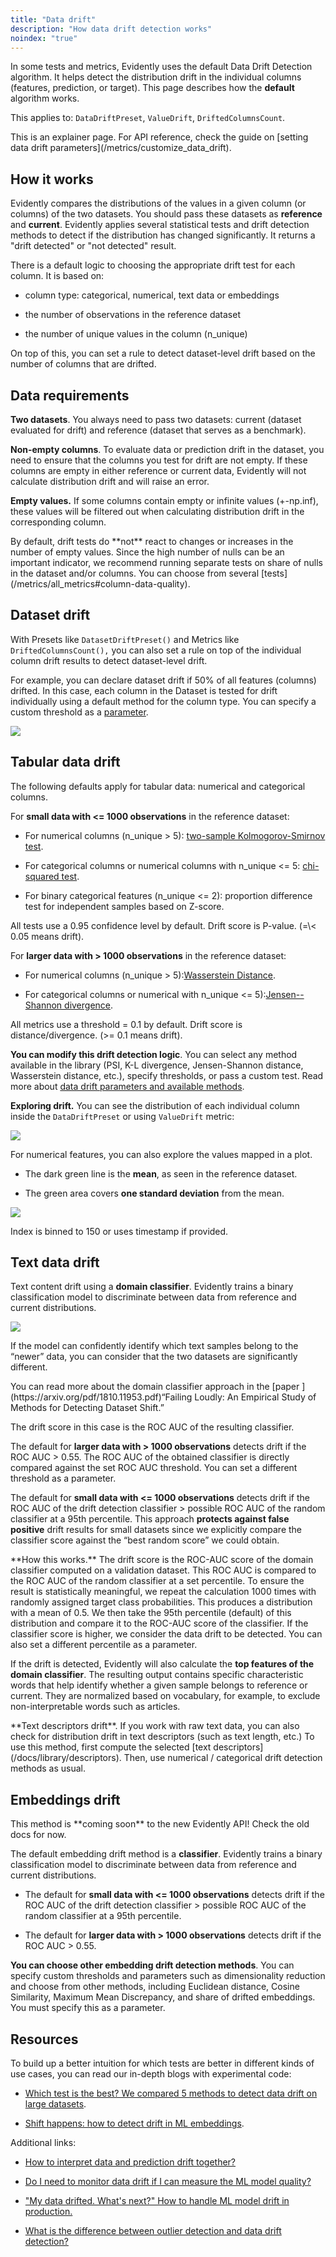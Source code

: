 ```yaml
---
title: "Data drift"
description: "How data drift detection works"
noindex: "true"
---
```


In some tests and metrics, Evidently uses the default Data Drift Detection algorithm. It helps detect the distribution drift in the individual columns (features, prediction, or target). This page describes how the **default** algorithm works.

This applies to: `DataDriftPreset`, `ValueDrift`, `DriftedColumnsCount`.

<Info>
  This is an explainer page. For API reference, check the guide on [setting data drift parameters](/metrics/customize_data_drift).
</Info>

## How it works

Evidently compares the distributions of the values in a given column (or columns) of the two datasets. You should pass these datasets as **reference** and **current**. Evidently applies several statistical tests and drift detection methods to detect if the distribution has changed significantly. It returns a "drift detected" or "not detected" result.

There is a default logic to choosing the appropriate drift test for each column. It is based on:

* column type: categorical, numerical, text data or embeddings

* the number of observations in the reference dataset

* the number of unique values in the column (n\_unique)

On top of this, you can set a rule to detect dataset-level drift based on the number of columns that are drifted.

## Data requirements

**Two datasets**. You always need to pass two datasets: current (dataset evaluated for drift) and reference (dataset that serves as a benchmark).

**Non-empty columns**. To evaluate data or prediction drift in the dataset, you need to ensure that the columns you test for drift are not empty. If these columns are empty in either reference or current data, Evidently will not calculate distribution drift and will raise an error.

**Empty values.** If some columns contain empty or infinite values (+-np.inf), these values will be filtered out when calculating distribution drift in the corresponding column.

<Note>
  By default, drift tests do **not** react to changes or increases in the number of empty values. Since the high number of nulls can be an important indicator, we recommend running separate tests on share of nulls in the dataset and/or columns. You can choose from several [tests](/metrics/all_metrics#column-data-quality).
</Note>

## Dataset drift

With Presets like `DatasetDriftPreset()` and Metrics like `DriftedColumnsCount(),`  you can also set a rule on top of the individual column drift results to detect dataset-level drift.

For example, you can declare dataset drift if 50% of all features (columns) drifted. In this case, each column in the Dataset is tested for drift individually using a default method for the column type. You can specify a custom threshold as a [parameter](/metrics/customize_data_drift).

![](/images/metrics/preset_data_drift_2-min.png)

## Tabular data drift

The following defaults apply for tabular data: numerical and categorical columns.

For **small data with \<= 1000 observations** in the reference dataset:

* For numerical columns (n\_unique > 5): [two-sample Kolmogorov-Smirnov test](https://en.wikipedia.org/wiki/Kolmogorov%E2%80%93Smirnov_test).

* For categorical columns or numerical columns with n\_unique \<= 5: [chi-squared test](https://en.wikipedia.org/wiki/Chi-squared_test).

* For binary categorical features (n\_unique \<= 2): proportion difference test for independent samples based on Z-score.

<Info>
  All tests use a 0.95 confidence level by default. Drift score is P-value. (=\< 0.05 means drift).
</Info>

For **larger data with > 1000 observations** in the reference dataset:

* For numerical columns (n\_unique > 5):[Wasserstein Distance](https://en.wikipedia.org/wiki/Wasserstein_metric).

* For categorical columns or numerical with n\_unique \<= 5):[Jensen--Shannon divergence](https://en.wikipedia.org/wiki/Jensen%E2%80%93Shannon_divergence).

<Info>
  All metrics use a threshold = 0.1 by default. Drift score is distance/divergence. (>= 0.1 means drift).
</Info>

**You can modify this drift detection logic**. You can select any method available in the library (PSI, K-L divergence, Jensen-Shannon distance, Wasserstein distance, etc.), specify thresholds, or pass a custom test. Read more about [data drift parameters and available methods](/metrics/customize_data_drift).

**Exploring drift.** You can see the distribution of each individual column inside the `DataDriftPreset` or using `ValueDrift` metric:

![](/images/metrics/preset_data_drift-min.png)

For numerical features, you can also explore the values mapped in a plot.

* The dark green line is the **mean**, as seen in the reference dataset.

* The green area covers **one standard deviation** from the mean.

![](/images/metrics/preset_data_drift_3-min.png)

Index is binned to 150 or uses timestamp if provided.&#x20;

## Text data drift

Text content drift using a **domain classifier**. Evidently trains a binary classification model to discriminate between data from reference and current distributions.&#x20;

![](/images/concepts/text_data_drift_domain_classifier.png)

If the model can confidently identify which text samples belong to the “newer” data, you can consider that the two datasets are significantly different.

<Info>
  You can read more about the domain classifier approach in the [paper ](https://arxiv.org/pdf/1810.11953.pdf)“Failing Loudly: An Empirical Study of Methods for Detecting Dataset Shift.”
</Info>

The drift score in this case is the ROC AUC of the resulting classifier.

The default for **larger data with > 1000 observations** detects drift if the ROC AUC > 0.55. The ROC AUC of the obtained classifier is directly compared against the set ROC AUC threshold. You can set a different threshold as a parameter.

The default for **small data with \<= 1000 observations** detects drift if the ROC AUC of the drift detection classifier > possible ROC AUC of the random classifier at a 95th percentile. This approach **protects against false positive** drift results for small datasets since we explicitly compare the classifier score against the “best random score” we could obtain. 

<Info>
  **How this works.** The drift score is the ROC-AUC score of the domain classifier computed on a validation dataset. This ROC AUC is compared to the ROC AUC of the random classifier at a set percentile. To ensure the result is statistically meaningful, we repeat the calculation 1000 times with randomly assigned target class probabilities. This produces a distribution with a mean of 0.5. We then take the 95th percentile (default) of this distribution and compare it to the ROC-AUC score of the classifier. If the classifier score is higher, we consider the data drift to be detected. You can also set a different percentile as a parameter.
</Info>

If the drift is detected, Evidently will also calculate the **top features of the domain classifier**. The resulting output contains specific characteristic words that help identify whether a given sample belongs to reference or current. They are normalized based on vocabulary, for example, to exclude non-interpretable words such as articles.

<Tip>
  **Text descriptors drift**. If you work with raw text data, you can also check for distribution drift in text descriptors (such as text length, etc.) To use this method, first compute the selected [text descriptors](/docs/library/descriptors). Then, use numerical / categorical drift detection methods as usual.
</Tip>

## Embeddings drift

<Warning>
  This method is **coming soon** to the new Evidently API! Check the old docs for now.
</Warning>

The default embedding drift method is a **classifier**. Evidently trains a binary classification model to discriminate between data from reference and current distributions.

* The default for **small data with \<= 1000 observations** detects drift if the ROC AUC of the drift detection classifier > possible ROC AUC of the random classifier at a 95th percentile.

* The default for **larger data with > 1000 observations** detects drift if the ROC AUC > 0.55.

**You can choose other embedding drift detection methods**. You can specify custom thresholds and parameters such as dimensionality reduction and choose from other methods, including Euclidean distance, Cosine Similarity, Maximum Mean Discrepancy, and share of drifted embeddings. You must specify this as a parameter. 

## Resources

To build up a better intuition for which tests are better in different kinds of use cases, you can read our in-depth blogs with experimental code:

* [Which test is the best? We compared 5 methods to detect data drift on large datasets](https://evidentlyai.com/blog/data-drift-detection-large-datasets).

* [Shift happens: how to detect drift in ML embeddings](https://www.evidentlyai.com/blog/embedding-drift-detection).

Additional links:

* [How to interpret data and prediction drift together?](https://evidentlyai.com/blog/data-and-prediction-drift)

* [Do I need to monitor data drift if I can measure the ML model quality?](https://evidentlyai.com/blog/ml-monitoring-do-i-need-data-drift)

* ["My data drifted. What's next?" How to handle ML model drift in production.](https://evidentlyai.com/blog/ml-monitoring-data-drift-how-to-handle)

* [What is the difference between outlier detection and data drift detection?](https://evidentlyai.com/blog/ml-monitoring-drift-detection-vs-outlier-detection)